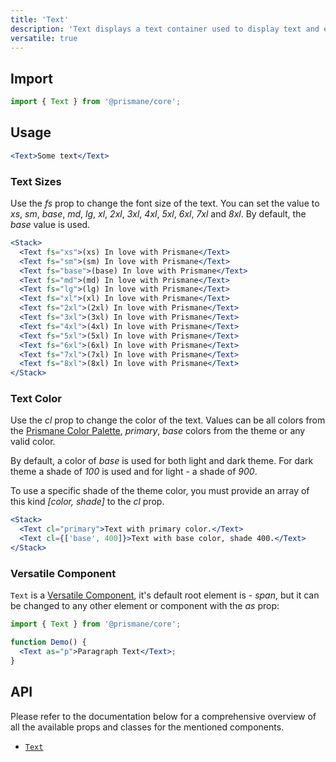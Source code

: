 ---
title: 'Text'
description: 'Text displays a text container used to display text and easily style it.'
versatile: true
---

## Import

```js
import { Text } from '@prismane/core';
```

## Usage

```jsx preview
<Text>Some text</Text>
```

### Text Sizes

Use the _fs_ prop to change the font size of the text. You can set the value to _xs_, _sm_, _base_, _md_, _lg_, _xl_, _2xl_, _3xl_, _4xl_, _5xl_, _6xl_, _7xl_ and _8xl_. By default, the _base_ value is used.

```jsx preview
<Stack>
  <Text fs="xs">(xs) In love with Prismane</Text>
  <Text fs="sm">(sm) In love with Prismane</Text>
  <Text fs="base">(base) In love with Prismane</Text>
  <Text fs="md">(md) In love with Prismane</Text>
  <Text fs="lg">(lg) In love with Prismane</Text>
  <Text fs="xl">(xl) In love with Prismane</Text>
  <Text fs="2xl">(2xl) In love with Prismane</Text>
  <Text fs="3xl">(3xl) In love with Prismane</Text>
  <Text fs="4xl">(4xl) In love with Prismane</Text>
  <Text fs="5xl">(5xl) In love with Prismane</Text>
  <Text fs="6xl">(6xl) In love with Prismane</Text>
  <Text fs="7xl">(7xl) In love with Prismane</Text>
  <Text fs="8xl">(8xl) In love with Prismane</Text>
</Stack>
```

### Text Color

Use the _cl_ prop to change the color of the text. Values can be all colors from the [Prismane Color Palette](/docs/styling/color-palette), _primary_, _base_ colors from the theme or any valid color.

By default, a color of _base_ is used for both light and dark theme. For dark theme a shade of _100_ is used and for light - a shade of _900_.

To use a specific shade of the theme color, you must provide an array of this kind _[color, shade]_ to the _cl_ prop.

```jsx preview
<Stack>
  <Text cl="primary">Text with primary color.</Text>
  <Text cl={['base', 400]}>Text with base color, shade 400.</Text>
</Stack>
```

### Versatile Component

`Text` is a [Versatile Component](/docs/getting-started/versatile-components), it's default root element is - _span_, but it can be changed to any other element or component with the _as_ prop:

```jsx
import { Text } from '@prismane/core';

function Demo() {
  <Text as="p">Paragraph Text</Text>;
}
```

## API

Please refer to the documentation below for a comprehensive overview of all the available props and classes for the mentioned components.

- [`Text`](/docs/components-api/text-api)
